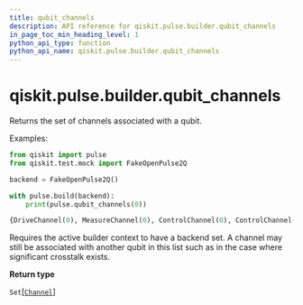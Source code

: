 ```yaml
---
title: qubit_channels
description: API reference for qiskit.pulse.builder.qubit_channels
in_page_toc_min_heading_level: 1
python_api_type: function
python_api_name: qiskit.pulse.builder.qubit_channels
---
```


# qiskit.pulse.builder.qubit\_channels

<Function id="qiskit.pulse.builder.qubit_channels" name="qubit_channels" isDedicatedPage={true} github="https://github.com/qiskit/qiskit/tree/stable/0.17/qiskit/pulse/builder.py" signature="qubit_channels(qubit)">
  Returns the set of channels associated with a qubit.

  Examples:

  ```python
  from qiskit import pulse
  from qiskit.test.mock import FakeOpenPulse2Q

  backend = FakeOpenPulse2Q()

  with pulse.build(backend):
      print(pulse.qubit_channels(0))
  ```

  ```python
  {DriveChannel(0), MeasureChannel(0), ControlChannel(0), ControlChannel(1), AcquireChannel(0)}
  ```

  <Admonition title="Note" type="note">
    Requires the active builder context to have a backend set.
  </Admonition>

  <Admonition title="Note" type="note">
    A channel may still be associated with another qubit in this list such as in the case where significant crosstalk exists.
  </Admonition>

  **Return type**

  `Set`\[[`Channel`](qiskit.pulse.channels#channel "qiskit.pulse.channels.Channel")]
</Function>

